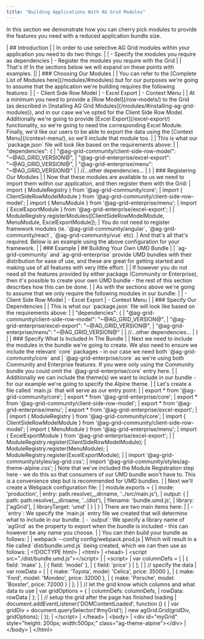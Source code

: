 ```yaml
---
title: "Building Applications With AG Grid Modules"
---
```


In this section we demonstrate how you can cherry pick modules to provide the features you need with a reduced application bundle size.

<framework-specific-section frameworks="frameworks">
| ## Introduction
|
| In order to use selective AG Grid modules within your application you need to do two things:
|
| - Specify the modules you require as dependencies
| - Register the modules you require with the Grid
|
| That's it! In the sections below we will expand on these points with examples.
||
| ### Choosing Our Modules
|
| You can refer to the [Complete List of Modules here](/modules/#modules) but for our purposes we're going to assume that the application we're building requires the following features:
|
| - Client Side Row Model
| - Excel Export
| - Context Menu
|
| At a minimum you need to provide a [Row Model](/row-models/) to the Grid (as described in [Installing AG Grid Modules](/modules/#installing-ag-grid-modules)), and in our case we've opted for the Client Side Row Model. Additionally we're going to provide [Excel Export](/excel-export/) functionality, so we're going to need the corresponding Excel Module. Finally, we'd like our users to be able to export the data using the [Context Menu](/context-menu/), so we'll include that module too.
|
| This is what our `package.json` file will look like based on the requirements above:
|
</framework-specific-section>

<framework-specific-section frameworks="frameworks">
<snippet transform={false}>
| "dependencies": {
|     "@ag-grid-community/client-side-row-model": "~@AG_GRID_VERSION@",
|     "@ag-grid-enterprise/excel-export": "~@AG_GRID_VERSION@",
|     "@ag-grid-enterprise/menu": "~@AG_GRID_VERSION@"
|
|     //...other dependencies...
| }
</snippet>
</framework-specific-section>

<framework-specific-section frameworks="frameworks">
| ### Registering Our Modules
|
| Now that these modules are available to us we need to import them within our application, and then register them with the Grid:
</framework-specific-section>

<framework-specific-section frameworks="frameworks">
<snippet transform={false}>
| import { ModuleRegistry } from '@ag-grid-community/core';
| import { ClientSideRowModelModule } from '@ag-grid-community/client-side-row-model';
| import { MenuModule } from '@ag-grid-enterprise/menu';
| import { ExcelExportModule } from '@ag-grid-enterprise/excel-export';
|
| ModuleRegistry.registerModules([ClientSideRowModelModule, MenuModule, ExcelExportModule]);
</snippet>
</framework-specific-section>

<framework-specific-section frameworks="frameworks">
<note>
| You do not need to register framework modules (ie. `@ag-grid-community/angular`, `@ag-grid-community/react`, `@ag-grid-community/vue` etc).
</note>
</framework-specific-section>

<framework-specific-section frameworks="frameworks">
| And that's all that's required. Below is an example using the above configuration for your framework.
| 
| ### Example
</framework-specific-section>

<framework-specific-section frameworks="frameworks">
<GridExampleRunner title='Using Modules' name='module-grid' type='multi' options='{ "enterprise": true, "modules": ["clientside", "menu", "excel"], "showCode": true }'></GridExampleRunner>
</framework-specific-section>

<framework-specific-section frameworks="javascript">
| ## Building Your Own UMD Bundle
|
| `ag-grid-community` and `ag-grid-enterprise` provide UMD bundles with their distribution for ease of use, and these are great for getting started and making use of all features with very little effort.
|
| If however you do not need all the features provided by either package (Community or Enterprise), then it's possible to create your own UMD bundle - the rest of this section describes how this can be done.
|
| As with the sections above we're going to assume that we only require the following modules in our bundle:
|
| - Client Side Row Model
| - Excel Export
| - Context Menu
|
| ### Specify Our Dependencies
|
| This is what our `package.json` file will look like based on the requirements above:
|
</framework-specific-section>

<framework-specific-section frameworks="javascript">
<snippet transform={false}>
| "dependencies": {
|     "@ag-grid-community/client-side-row-model": "~@AG_GRID_VERSION@",
|     "@ag-grid-enterprise/excel-export": "~@AG_GRID_VERSION@",
|     "@ag-grid-enterprise/menu": "~@AG_GRID_VERSION@"
|
|     //...other dependencies...
| }
</snippet>
</framework-specific-section>

<framework-specific-section frameworks="javascript">
|
| ### Specify What Is Included In The Bundle
|
| Next we need to include the modules in the bundle we're going to create. We also need to ensure we include the relevant `core` packages - in our case we need both `@ag-grid-community/core` and
| `@ag-grid-enterprise/core` as we're using both Community and Enterprise features. If you were only using the Community bundle you could omit the `@ag-grid-enterprise/core` entry here.
|
| Additionally we can include the theme(s) we want to include in our bundle - for our example we're going to specify the Alpine theme.
|
| Let's create a file called `main.js` that will serve as our entry point:
|
</framework-specific-section>

<framework-specific-section frameworks="javascript">
<snippet transform={false}>
| export * from '@ag-grid-community/core';
| export * from '@ag-grid-enterprise/core';
| export * from '@ag-grid-community/client-side-row-model';
| export * from '@ag-grid-enterprise/menu';
| export * from '@ag-grid-enterprise/excel-export';
|
| import { ModuleRegistry } from '@ag-grid-community/core';
| import { ClientSideRowModelModule } from '@ag-grid-community/client-side-row-model';
| import { MenuModule } from '@ag-grid-enterprise/menu';
| import { ExcelExportModule } from '@ag-grid-enterprise/excel-export';
|
| ModuleRegistry.register(ClientSideRowModelModule);
| ModuleRegistry.register(MenuModule);
| ModuleRegistry.register(ExcelExportModule);
|
| import '@ag-grid-community/styles/ag-grid.css';
| import '@ag-grid-community/styles/ag-theme-alpine.css';
</snippet>
</framework-specific-section>

<framework-specific-section frameworks="javascript">
| Note that we've included the Module Registration step here - we do this so that consumers of our UMD bundle won't have to. This is a convenience step but is recommended for UMD bundles.
|
| Next we'll create a Webpack configuration file:
|
</framework-specific-section>

<framework-specific-section frameworks="javascript">
<snippet transform={false}>
| module.exports = {
|     mode: 'production',
|     entry: path.resolve(__dirname, '../src/main.js'),
|     output: {
|         path: path.resolve(__dirname, '../dist'),
|         filename: 'bundle.umd.js',
|         library: ['agGrid'],
|         libraryTarget: 'umd'
|     }
| }
</snippet>
</framework-specific-section>

<framework-specific-section frameworks="javascript">
| There are two main items here:
|
| - `entry`: We specify the `main.js` entry file we created that will determine what to include in our bundle.
| - `output`: We specify a library name of `agGrid` as the property to export when the bundle is included - this can however be any name you choose.
|
| You can then build your bundle as follows:
|
</framework-specific-section>

<framework-specific-section frameworks="javascript">
<snippet transform={false} language="bash">
| webpack --config config/webpack.prod.js
</snippet>
</framework-specific-section>

<framework-specific-section frameworks="javascript">
| Which will result in a file called `dist/bundle.umd.js` being created, which we can then use as follows:
</framework-specific-section>

<framework-specific-section frameworks="javascript">
<snippet transform={false} language="html">
| &lt;!DOCTYPE html>
| &lt;html>
| &lt;head>
|     &lt;script src="./dist/bundle.umd.js">&lt;/script>
|
|     &lt;script>
|         var columnDefs = [
|             { field: 'make' },
|             { field: 'model' },
|             { field: 'price' }
|         ];
|
|         // specify the data
|         var rowData = [
|             { make: 'Toyota', model: 'Celica', price: 35000 },
|             { make: 'Ford', model: 'Mondeo', price: 32000 },
|             { make: 'Porsche', model: 'Boxster', price: 72000 }
|         ];
|
|         // let the grid know which columns and what data to use
|         var gridOptions = {
|             columnDefs: columnDefs,
|             rowData: rowData
|         };
|
|         // setup the grid after the page has finished loading
|         document.addEventListener('DOMContentLoaded', function () {
|             var gridDiv = document.querySelector('#myGrid');
|             new agGrid.Grid(gridDiv, gridOptions);
|         });
|     &lt;/script>
| &lt;/head>
| &lt;body>
|     &lt;div id="myGrid" style="height: 200px; width:500px;" class="ag-theme-alpine">&lt;/div>
| &lt;/body>
| &lt;/html>
</snippet>
</framework-specific-section>